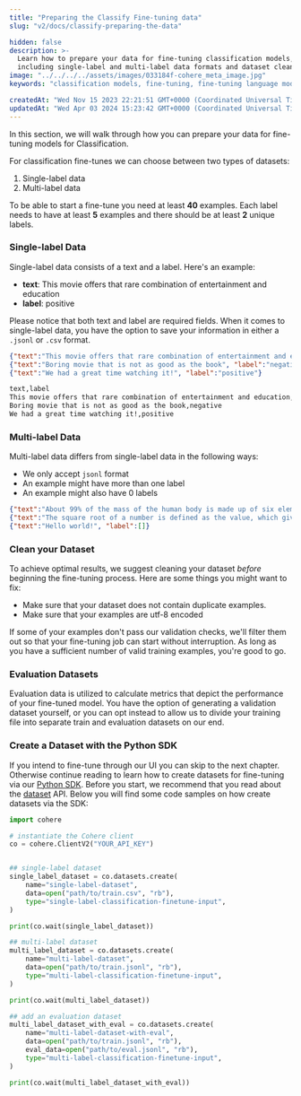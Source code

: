 ```yaml
---
title: "Preparing the Classify Fine-tuning data"
slug: "v2/docs/classify-preparing-the-data"

hidden: false
description: >-
  Learn how to prepare your data for fine-tuning classification models,
  including single-label and multi-label data formats and dataset cleaning tips.
image: "../../../../assets/images/033184f-cohere_meta_image.jpg"  
keywords: "classification models, fine-tuning, fine-tuning language models"

createdAt: "Wed Nov 15 2023 22:21:51 GMT+0000 (Coordinated Universal Time)"
updatedAt: "Wed Apr 03 2024 15:23:42 GMT+0000 (Coordinated Universal Time)"
---
```

In this section, we will walk through how you can prepare your data for fine-tuning models for Classification.

For classification fine-tunes we can choose between two types of datasets:

1. Single-label data
2. Multi-label data

To be able to start a fine-tune you need at least **40** examples. Each label needs to have at least **5** examples and there should be at least **2** unique labels.

### Single-label Data

Single-label data consists of a text and a label. Here's an example:

- **text**: This movie offers that rare combination of entertainment and education
- **label**: positive

Please notice that both text and label are required fields. When it comes to single-label data, you have the option to save your information in either a `.jsonl` or `.csv` format.

```json JSONL
{"text":"This movie offers that rare combination of entertainment and education", "label":"positive"}
{"text":"Boring movie that is not as good as the book", "label":"negative"}
{"text":"We had a great time watching it!", "label":"positive"}
```

```txt CSV
text,label
This movie offers that rare combination of entertainment and education,positive
Boring movie that is not as good as the book,negative
We had a great time watching it!,positive
```

### Multi-label Data

Multi-label data differs from single-label data in the following ways:

- We only accept `jsonl` format
- An example might have more than one label
- An example might also have 0 labels

```json JSONL
{"text":"About 99% of the mass of the human body is made up of six elements: oxygen, carbon, hydrogen, nitrogen, calcium, and phosphorus.", "label":["biology", "physics"]}
{"text":"The square root of a number is defined as the value, which gives the number when it is multiplied by itself", "label":["mathematics"]}
{"text":"Hello world!", "label":[]}
```

### Clean your Dataset

To achieve optimal results, we suggest cleaning your dataset _before_ beginning the fine-tuning process. Here are some things you might want to fix:

- Make sure that your dataset does not contain duplicate examples.
- Make sure that your examples are utf-8 encoded

If some of your examples don't pass our validation checks, we'll filter them out so that your fine-tuning job can start without interruption. As long as you have a sufficient number of valid training examples, you're good to go.

### Evaluation Datasets

Evaluation data is utilized to calculate metrics that depict the performance of your fine-tuned model. You have the option of generating a validation dataset yourself, or you can opt instead to allow us to divide your training file into separate train and evaluation datasets on our end.

### Create a Dataset with the Python SDK

If you intend to fine-tune through our UI you can skip to the next chapter. Otherwise continue reading to learn how to create datasets for fine-tuning via our [Python SDK](/v2/docs/fine-tuning-with-the-python-sdk). Before you start, we recommend that you read about the [dataset](/v2/docs/datasets) API. Below you will find some code samples on how create datasets via the SDK:

```python PYTHON
import cohere

# instantiate the Cohere client
co = cohere.ClientV2("YOUR_API_KEY")


## single-label dataset
single_label_dataset = co.datasets.create(
    name="single-label-dataset",
    data=open("path/to/train.csv", "rb"),
    type="single-label-classification-finetune-input",
)

print(co.wait(single_label_dataset))

## multi-label dataset
multi_label_dataset = co.datasets.create(
    name="multi-label-dataset",
    data=open("path/to/train.jsonl", "rb"),
    type="multi-label-classification-finetune-input",
)

print(co.wait(multi_label_dataset))

## add an evaluation dataset
multi_label_dataset_with_eval = co.datasets.create(
    name="multi-label-dataset-with-eval",
    data=open("path/to/train.jsonl", "rb"),
    eval_data=open("path/to/eval.jsonl", "rb"),
    type="multi-label-classification-finetune-input",
)

print(co.wait(multi_label_dataset_with_eval))
```
